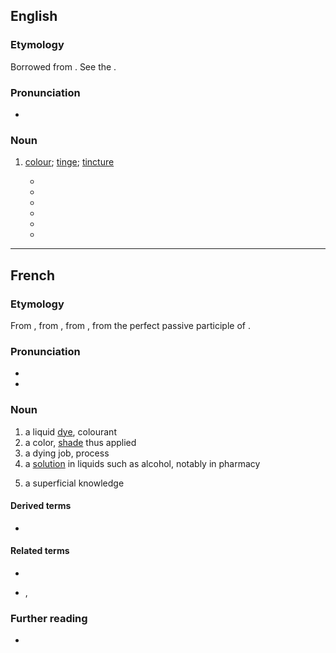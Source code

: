 ==English==

===Etymology===
{{root|en|ine-pro|*teng-|id=dip}}
Borrowed from {{bor|en|fr|teinture}}. See the {{glossary|doublet}} {{doublet|en|notext=1|tincture}}.

===Pronunciation===
* {{IPA|en|/ˈteɪntʃə(ɹ)/|/ˈteɪntʃʊə(ɹ)/|/ˈteɪntjʊə(ɹ)/}}

===Noun===
{{en-noun}}

# {{lb|en|obsolete}} [[colour]]; [[tinge]]; [[tincture]]
#* {{quote-journal|en|year=1799|month=May|page=324|work=The Edinburgh Magazine, Or, Literary Miscellany|title=The Gleaner, No. VII|author=|volume=|number=|passage=Thy blithe vivacity, yet manners meek, Thy waving ringlets and thy step so light, The rosy '''teinture''' of thy dimpled cheek, Impress'd each heart with exquisite delight.}}
#* {{quote-book|en|year=1837| title=On the Beauties, Harmonies, and Sublimities of Nature|author=Charles Bucke | page=245| passage=A boundless view, like that of the Atlantic, or Pacific; but destitute of the sound of the winds, the music of waters, the '''teinture''' of clouds, and the motion, which gives life and circulation to the most torpid of temperatures.}}
#* {{quote-book|en|year=1837| title=The Pride of the Village; Or, The Farmer's Daughters |author=Hannah Maria Jones | page=295| passage=To Maria it was an epoch which seemed to be of the utmost importance to her future life—alas! how little did she dream that, in reality, it would decide what the '''teinture''' of that life was to be! —and some hours were spent in dressing for this momentous appearance, which, in both Maria and Mrs. Woodford's estimation, was not of  less consequence than that of a first-rate beauty of the court circle.}}
#* {{quote-book|en|year=1890| chapter=Appendix: Lodge's Rosalynde| author=| title=A New Variorum Edition of Shakespeare - Volume 8 |editor=‎Horace Howard Furness | page=374| passage=his eyes as bright as the burnishing of the heauen, darting foorth frownes with disdaine, and smiles with fauor, lightning such lookes as would enflame desire, were shee wrapt in the Circle of the frozen Zoane; in his cheekes the vermilion '''teinture''' of the Rose flourished vpon naturall Alabaster, the blush of the Morne and Lunaes siluer showe were so liuely portrayed, that the Troyan that fils out wine to Iupiter was not halfe so beautifull;}}
#* {{quote-journal|en|year=1904|month=February|work=Womanhood|title=The Old Nurse: A Tragedy Without Acts|author=E. Ryves|volume=11|number63|page=143|passage=He had called at her quiet cottage, and he liked the '''teinture''' of old family pride that sat upon her simpleness like a vellum volume, richly bound, upon a bare deal board.}}
#* {{quote-book|en|year=2016| title=Bacchic Medicine|author=Harry W. Paul | page=45| passage=Otherwise, the doctor could administer a decoction of husks of nuts, quinine, sulphuric ether, and '''teinture''' of oranges.}}

----

==French==

===Etymology===
From {{inh|fr|frm|teinture}}, from {{inh|fr|fro|tainture}}, from {{inh|fr|la|tinctūra}}, from {{m|la|tinctus}} the perfect passive participle of {{m|la|tingō}}.

===Pronunciation===
* {{fr-IPA}}
* {{audio|fr|LL-Q150 (fra)-DenisdeShawi-teinture.wav|Audio (CAN)}}

===Noun===
{{fr-noun|f}}

# a liquid [[dye]], colourant
# a color, [[shade]] thus applied
# a dying job, process
# a [[solution]] in liquids such as alcohol, notably in pharmacy
# {{lb|fr|figuratively}} a superficial knowledge

====Derived terms====
* {{l|fr|teinturerie}}

====Related terms====
* {{l|fr|teindre|pos=v}}
* {{l|fr|teint|g=m}}, {{l|fr|teinte|g=f}}

===Further reading===
* {{R:TLFi}}